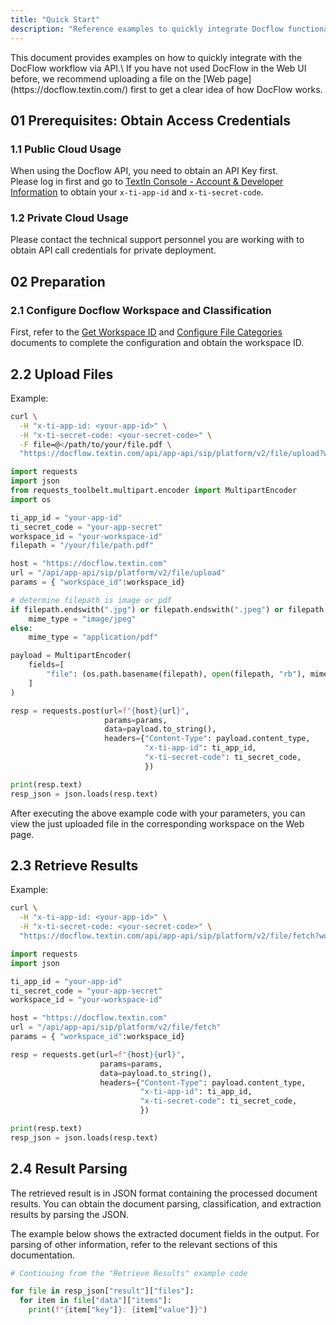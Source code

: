 ```yaml
---
title: "Quick Start"
description: "Reference examples to quickly integrate Docflow functionality with APIs"
---
```


<Tip>
  This document provides examples on how to quickly integrate with the DocFlow workflow via API.\
  If you have not used DocFlow in the Web UI before, we recommend uploading a file on the [Web page](https://docflow.textin.com/) first to get a clear idea of how DocFlow works.
</Tip>

## 01 Prerequisites: Obtain Access Credentials

### 1.1 Public Cloud Usage

When using the Docflow API, you need to obtain an API Key first.\
Please log in first and go to [TextIn Console - Account & Developer Information](https://www.textin.com/console/dashboard/setting) to obtain your `x-ti-app-id` and `x-ti-secret-code`.

### 1.2 Private Cloud Usage

Please contact the technical support personnel you are working with to obtain API call credentials for private deployment.

## 02 Preparation

### 2.1 Configure Docflow Workspace and Classification

First, refer to the [Get Workspace ID](../08-faq/get_workspace_id) and [Configure File Categories](../08-faq/setup_category) documents to complete the configuration and obtain the workspace ID.

## 2.2 Upload Files

Example:

<CodeGroup>

```bash curl icon=terminal wrap
curl \
  -H "x-ti-app-id: <your-app-id>" \
  -H "x-ti-secret-code: <your-secret-code>" \
  -F file=@</path/to/your/file.pdf \
  "https://docflow.textin.com/api/app-api/sip/platform/v2/file/upload?workspace_id=<your-workspace-id>"
```


```python Python expandable {6,7,8,9} icon=python lines
import requests
import json
from requests_toolbelt.multipart.encoder import MultipartEncoder
import os

ti_app_id = "your-app-id"
ti_secret_code = "your-app-secret"
workspace_id = "your-workspace-id"
filepath = "/your/file/path.pdf"

host = "https://docflow.textin.com"
url = "/api/app-api/sip/platform/v2/file/upload"
params = { "workspace_id":workspace_id}

# determine filepath is image or pdf
if filepath.endswith(".jpg") or filepath.endswith(".jpeg") or filepath.endswith(".png"):
    mime_type = "image/jpeg"
else:
    mime_type = "application/pdf"

payload = MultipartEncoder(
    fields=[
        "file": (os.path.basename(filepath), open(filepath, "rb"), mime_type),
    ]
)

resp = requests.post(url=f"{host}{url}", 
                     params=params, 
                     data=payload.to_string(), 
                     headers={"Content-Type": payload.content_type,
                              "x-ti-app-id": ti_app_id,
                              "x-ti-secret-code": ti_secret_code,
                              })

print(resp.text)
resp_json = json.loads(resp.text)
```

</CodeGroup>

After executing the above example code with your parameters, you can view the just uploaded file in the corresponding workspace on the Web page.

## 2.3 Retrieve Results

Example:

<CodeGroup>

```bash curl icon=terminal wrap
curl \
  -H "x-ti-app-id: <your-app-id>" \
  -H "x-ti-secret-code: <your-secret-code>" \
  "https://docflow.textin.com/api/app-api/sip/platform/v2/file/fetch?workspace_id=<your-workspace-id>"
```


```python Python expandable {4,5,6} icon=python lines
import requests
import json

ti_app_id = "your-app-id"
ti_secret_code = "your-app-secret"
workspace_id = "your-workspace-id"

host = "https://docflow.textin.com"
url = "/api/app-api/sip/platform/v2/file/fetch"
params = { "workspace_id":workspace_id}

resp = requests.get(url=f"{host}{url}", 
                    params=params, 
                    data=payload.to_string(), 
                    headers={"Content-Type": payload.content_type,
                             "x-ti-app-id": ti_app_id,
                             "x-ti-secret-code": ti_secret_code,
                             })

print(resp.text)
resp_json = json.loads(resp.text)
```

</CodeGroup>

## 2.4 Result Parsing

The retrieved result is in JSON format containing the processed document results. You can obtain the document parsing, classification, and extraction results by parsing the JSON.

<Tip>
  The example below shows the extracted document fields in the output. For parsing of other information, refer to the relevant sections of this documentation.
</Tip>

<CodeGroup>

```python Python icon=python lines
# Continuing from the "Retrieve Results" example code

for file in resp_json["result"]["files"]:
  for item in file["data"]["items"]:
    print(f"{item["key"]}: {item["value"]}")
```

</CodeGroup>